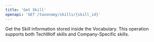 ```yaml
---
title: 'Get Skill'
openapi: 'GET /taxonomy/skills/{skill_id}'
---
```


Get the Skill information stored inside the Vocabulary. This operation supports both TechWolf skills and Company-Specific skills.
